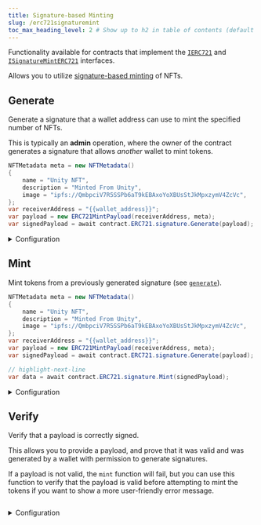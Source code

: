 ```yaml
---
title: Signature-based Minting
slug: /erc721signaturemint
toc_max_heading_level: 2 # Show up to h2 in table of contents (default is up to h3)
---
```


Functionality available for contracts that implement the
[`IERC721`](/contracts/IERC721) and
[`ISignatureMintERC721`](/contracts/ISignatureMintERC721) interfaces.

Allows you to utilize [signature-based minting](/glossary/signature-based-minting) of NFTs.

## Generate

Generate a signature that a wallet address can use to mint the specified number of NFTs.

This is typically an **admin** operation, where the owner of the
contract generates a signature that allows _another_ wallet to mint tokens.

```csharp
NFTMetadata meta = new NFTMetadata()
{
    name = "Unity NFT",
    description = "Minted From Unity",
    image = "ipfs://QmbpciV7R5SSPb6aT9kEBAxoYoXBUsStJkMpxzymV4ZcVc",
};
var receiverAddress = "{{wallet_address}}";
var payload = new ERC721MintPayload(receiverAddress, meta);
var signedPayload = await contract.ERC721.signature.Generate(payload);
```

<details>
  <summary>Configuration</summary>
  <div>

The information you provide to the `generate` method outlines what the signature can be used for.

The `to`, and `metadata` fields are required, while the rest are optional.

#### receiverAddress (required)

The wallet address that can use this signature to mint tokens.

This is to prevent another wallet from intercepting the signature and using it to mint tokens for themselves.

Must be a `string`.

#### metadata (required)

The metadata of the NFT to mint.

Must be an `NFTMetadata` struct
containing metadata that conforms to
the [metadata standards](https://docs.opensea.io/docs/metadata-standards#metadata-structure).

The metadata is uploaded and pinned to IPFS before
the NFT(s) are minted.

</div>
</details>

## Mint

Mint tokens from a previously generated signature (see [`generate`](#generate)).

```csharp
NFTMetadata meta = new NFTMetadata()
{
    name = "Unity NFT",
    description = "Minted From Unity",
    image = "ipfs://QmbpciV7R5SSPb6aT9kEBAxoYoXBUsStJkMpxzymV4ZcVc",
};
var receiverAddress = "{{wallet_address}}";
var payload = new ERC721MintPayload(receiverAddress, meta);
var signedPayload = await contract.ERC721.signature.Generate(payload);

// highlight-next-line
var data = await contract.ERC721.signature.Mint(signedPayload);
```

<details>
  <summary>Configuration</summary>
  <div>

#### signature (required)

The signature created by the [`generate`](#generate) function.

</div>
</details>

## Verify

Verify that a payload is correctly signed.

This allows you to provide a payload, and prove that it was valid and was generated
by a wallet with permission to generate signatures.

If a payload is not valid, the `mint` function will fail,
but you can use this function to verify that the payload is valid before attempting to mint the tokens
if you want to show a more user-friendly error message.

```csharp

```

<details>
  <summary>Configuration</summary>
  <div>

#### payload (required)

The payload to verify.

### Return Value

Returns `true` if the payload is valid, `false` otherwise.

```csharp
NFTMetadata meta = new NFTMetadata()
{
    name = "Unity NFT",
    description = "Minted From Unity",
    image = "ipfs://QmbpciV7R5SSPb6aT9kEBAxoYoXBUsStJkMpxzymV4ZcVc",
};
var receiverAddress = "{{wallet_address}}";
var payload = new ERC721MintPayload(receiverAddress, meta);
var signedPayload = await contract.ERC721.signature.Generate(payload);

// highlight-next-line
var data = await contract.ERC721.signature.Verify(signedPayload);
```

</div>
</details>
